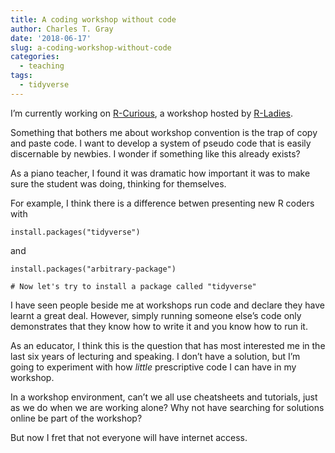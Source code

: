 ```yaml
---
title: A coding workshop without code
author: Charles T. Gray
date: '2018-06-17'
slug: a-coding-workshop-without-code
categories:
  - teaching
tags:
  - tidyverse
---
```


I'm currently working on [R-Curious](https://github.com/softloud/rcurious), a workshop hosted by [R-Ladies](https://rladies.org/). 

Something that bothers me about workshop convention is the trap of copy and paste code. I want to develop a system of pseudo code that is easily discernable by newbies. I wonder if something like this already exists?

As a piano teacher, I found it was dramatic how important it was to make sure the student was doing, thinking for themselves. 

For example, I think there is a difference betwen presenting new R coders with 
```
install.packages("tidyverse")
```
and 

```
install.packages("arbitrary-package")

# Now let's try to install a package called "tidyverse"
```

I have seen people beside me at workshops run code and declare they have learnt a great deal. However, simply running someone else's code only demonstrates that they know how to write it and you know how to run it. 

As an educator, I think this is the question that has most interested me in the last six years of lecturing and speaking. I don't have a solution, but I'm going to experiment with how *little* prescriptive code I can have in my workshop.

In a workshop environment, can't we all use cheatsheets and tutorials, just as we do when we are working alone? Why not have searching for solutions online be part of the workshop? 

But now I fret that not everyone will have internet access. 